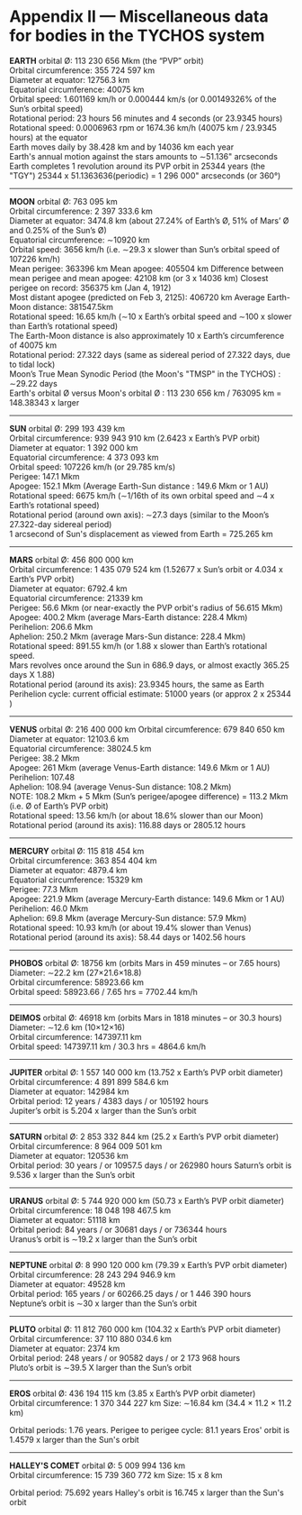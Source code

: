 Appendix II — Miscellaneous data for bodies in the TYCHOS system
================================================================


**EARTH** orbital Ø: 113 230 656 Mkm (the “PVP” orbit)  
Orbital circumference: 355 724 597 km  
Diameter at equator: 12756.3 km  
Equatorial circumference: 40075 km  
Orbital speed: 1.601169 km/h or 0.000444 km/s (or 0.00149326% of the Sun’s orbital speed)  
Rotational period: 23 hours 56 minutes and 4 seconds (or 23.9345 hours)  
Rotational speed: 0.0006963 rpm or 1674.36 km/h (40075 km / 23.9345 hours) at the equator  
Earth moves daily by 38.428 km and by 14036 km each year   
Earth's annual motion against the stars amounts to ∼51.136" arcseconds 
Earth completes 1 revolution around its PVP orbit in 25344 years (the "TGY")
25344 x 51.1363636(periodic) = 1 296 000" arcseconds (or 360°)

* * *

**MOON** orbital Ø: 763 095 km  
Orbital circumference: 2 397 333.6 km  
Diameter at equator: 3474.8 km (about 27.24% of Earth’s Ø, 51% of Mars’ Ø and 0.25% of the Sun’s Ø)  
Equatorial circumference: ∼10920 km  
Orbital speed: 3656 km/h (i.e. ∼29.3 x slower than Sun’s orbital speed of 107226 km/h)  
Mean perigee: 363396 km
Mean apogee: 405504 km
Difference between mean perigee and mean apogee: 42108 km (or 3 x 14036 km)
Closest perigee on record: 356375 km (Jan 4, 1912)  
Most distant apogee (predicted on Feb 3, 2125): 406720 km
Average Earth-Moon distance: 381547.5km  
Rotational speed: 16.65 km/h (∼10 x Earth’s orbital speed and ∼100 x slower than Earth’s rotational speed)  
The Earth-Moon distance is also approximately 10 x Earth’s circumference of 40075 km  
Rotational period: 27.322 days (same as sidereal period of 27.322 days, due to tidal lock)    
Moon’s True Mean Synodic Period (the Moon's "TMSP" in the TYCHOS) : ∼29.22 days  
Earth's orbital Ø versus Moon's orbital Ø : 113 230 656 km / 763095 km = 148.38343 x larger  


* * *

**SUN** orbital Ø: 299 193 439 km  
Orbital circumference: 939 943 910 km (2.6423 x Earth’s PVP orbit)  
Diameter at equator: 1 392 000 km  
Equatorial circumference: 4 373 093 km  
Orbital speed: 107226 km/h (or 29.785 km/s)  
Perigee: 147.1 Mkm  
Apogee: 152.1 Mkm (Average Earth-Sun distance : 149.6 Mkm or 1 AU)  
Rotational speed: 6675 km/h (∼1/16th of its own orbital speed and ∼4 x Earth’s rotational speed)  
Rotational period (around own axis): ∼27.3 days (similar to the Moon’s 27.322-day sidereal period)  
1 arcsecond of Sun's displacement as viewed from Earth = 725.265 km

* * *

**MARS** orbital Ø: 456 800 000 km  
Orbital circumference: 1 435 079 524 km (1.52677 x Sun’s orbit or 4.034 x Earth’s PVP orbit)  
Diameter at equator: 6792.4 km  
Equatorial circumference: 21339 km  
Perigee: 56.6 Mkm (or near-exactly the PVP orbit's radius of 56.615 Mkm) 
Apogee: 400.2 Mkm (average Mars-Earth distance: 228.4 Mkm)  
Perihelion: 206.6 Mkm  
Aphelion: 250.2 Mkm (average Mars-Sun distance: 228.4 Mkm)  
Rotational speed: 891.55 km/h (or 1.88 x slower than Earth’s rotational speed.  
Mars revolves once around the Sun in 686.9 days, or almost exactly 365.25 days X 1.88)  
Rotational period (around its axis): 23.9345 hours, the same as Earth  
Perihelion cycle: current official estimate: 51000 years (or approx 2 x 25344 )

* * *

**VENUS** orbital Ø: 216 400 000 km 
Orbital circumference: 679 840 650 km  
Diameter at equator: 12103.6 km  
Equatorial circumference: 38024.5 km    
Perigee: 38.2 Mkm  
Apogee: 261 Mkm (average Venus-Earth distance: 149.6 Mkm or 1 AU)  
Perihelion: 107.48  
Aphelion: 108.94 (average Venus-Sun distance: 108.2 Mkm)  
NOTE: 108.2 Mkm + 5 Mkm (Sun’s perigee/apogee difference) = 113.2 Mkm (i.e. Ø of Earth’s PVP orbit)  
Rotational speed: 13.56 km/h (or about 18.6% slower than our Moon)  
Rotational period (around its axis): 116.88 days or 2805.12 hours 

* * *

**MERCURY** orbital Ø: 115 818 454 km  
Orbital circumference: 363 854 404 km  
Diameter at equator: 4879.4 km  
Equatorial circumference: 15329 km   
Perigee: 77.3 Mkm  
Apogee: 221.9 Mkm (average Mercury-Earth distance: 149.6 Mkm or 1 AU)  
Perihelion: 46.0 Mkm  
Aphelion: 69.8 Mkm (average Mercury-Sun distance: 57.9 Mkm)  
Rotational speed: 10.93 km/h (or about 19.4% slower than Venus)  
Rotational period (around its axis): 58.44 days or 1402.56 hours

* * *

**PHOBOS** orbital Ø: 18756 km (orbits Mars in 459 minutes – or 7.65 hours)  
Diameter: ∼22.2 km (27×21.6×18.8)   
Orbital circumference: 58923.66 km  
Orbital speed: 58923.66 / 7.65 hrs = 7702.44 km/h

* * *

**DEIMOS** orbital Ø: 46918 km (orbits Mars in 1818 minutes – or 30.3 hours)  
Diameter: ∼12.6 km (10×12×16)   
Orbital circumference: 147397.11 km  
Orbital speed: 147397.11 km / 30.3 hrs = 4864.6 km/h

* * *

**JUPITER** orbital Ø: 1 557 140 000 km (13.752 x Earth’s PVP orbit diameter)  
Orbital circumference: 4 891 899 584.6 km  
Diameter at equator: 142984 km   
Orbital period: 12 years / 4383 days / or 105192 hours  
Jupiter’s orbit is 5.204 x larger than the Sun’s orbit

* * *

**SATURN** orbital Ø: 2 853 332 844 km (25.2 x Earth’s PVP orbit diameter)  
Orbital circumference: 8 964 009 501 km  
Diameter at equator: 120536 km  
Orbital period: 30 years / or 10957.5 days / or 262980 hours 
Saturn’s orbit is 9.536 x larger than the Sun’s orbit

* * *

**URANUS** orbital Ø: 5 744 920 000 km (50.73 x Earth’s PVP orbit diameter)  
Orbital circumference: 18 048 198 467.5 km  
Diameter at equator: 51118 km  
Orbital period: 84 years / or 30681 days / or 736344 hours  
Uranus’s orbit is ∼19.2 x larger than the Sun’s orbit

* * *

**NEPTUNE** orbital Ø: 8 990 120 000 km (79.39 x Earth’s PVP orbit diameter)  
Orbital circumference: 28 243 294 946.9 km  
Diameter at equator: 49528 km  
Orbital period: 165 years / or 60266.25 days / or 1 446 390 hours  
Neptune’s orbit is ∼30 x larger than the Sun’s orbit

* * *

**PLUTO** orbital Ø: 11 812 760 000 km (104.32 x Earth’s PVP orbit diameter)  
Orbital circumference: 37 110 880 034.6 km  
Diameter at equator: 2374 km  
Orbital period: 248 years / or 90582 days / or 2 173 968 hours  
Pluto’s orbit is ∼39.5 X larger than the Sun’s orbit

* * *

**EROS** orbital Ø: 436 194 115 km (3.85 x Earth’s PVP orbit diameter)  
Orbital circumference: 1 370 344 227 km
Size: ∼16.84 km (34.4 × 11.2 × 11.2 km)

Orbital periods: 1.76 years. Perigee to perigee cycle: 81.1 years
Eros' orbit is 1.4579 x larger than the Sun's orbit

* * *

**HALLEY'S COMET** orbital Ø: 5 009 994 136 km  
Orbital circumference: 15 739 360 772 km
Size: 15 x 8 km

Orbital period: 75.692 years
Halley's orbit is 16.745 x larger than the Sun's orbit
